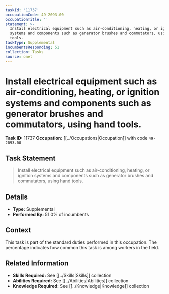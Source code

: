 ```yaml
---
taskId: '11737'
occupationCode: 49-2093.00
occupationTitle: ''
statement: >-
  Install electrical equipment such as air-conditioning, heating, or ignition
  systems and components such as generator brushes and commutators, using hand
  tools.
taskType: Supplemental
incumbentsResponding: 51
collection: Tasks
source: onet
---
```

# Install electrical equipment such as air-conditioning, heating, or ignition systems and components such as generator brushes and commutators, using hand tools.

**Task ID:** 11737
**Occupation:** [[../Occupations|Occupation]] with code `49-2093.00`

## Task Statement

> Install electrical equipment such as air-conditioning, heating, or ignition systems and components such as generator brushes and commutators, using hand tools.

## Details

- **Type:** Supplemental
- **Performed By:** 51.0% of incumbents

## Context

This task is part of the standard duties performed in this occupation. The percentage indicates how common this task is among workers in the field.

## Related Information

- **Skills Required:** See [[../Skills|Skills]] collection
- **Abilities Required:** See [[../Abilities|Abilities]] collection
- **Knowledge Required:** See [[../Knowledge|Knowledge]] collection
